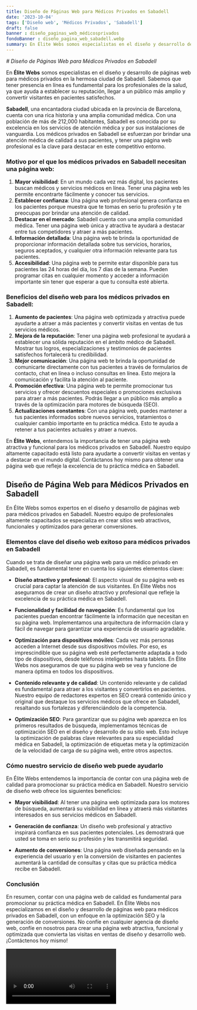 ```yaml
---
title: Diseño de Páginas Web para Médicos Privados en Sabadell
date: '2023-10-04'
tags: ['Diseño web', 'Médicos Privados', 'Sabadell']
draft: false
banner : diseño_paginas_web_médicosprivados
fondoBanner : diseño_pagina_web_sabadell.webp
summary: En Élite Webs somos especialistas en el diseño y desarrollo de páginas web para médicos privados en la hermosa ciudad de Sabadell. Sabemos que tener presencia en línea es fundamental para los profesionales de la salud, ya que ayuda a establecer su reputación, llegar a un público más amplio y convertir visitantes en pacientes satisfechos.
---
```


*# Diseño de Páginas Web para Médicos Privados en Sabadell*

En **Élite Webs** somos especialistas en el diseño y desarrollo de páginas web para médicos privados en la hermosa ciudad de Sabadell. Sabemos que tener presencia en línea es fundamental para los profesionales de la salud, ya que ayuda a establecer su reputación, llegar a un público más amplio y convertir visitantes en pacientes satisfechos.

**Sabadell**, una encantadora ciudad ubicada en la provincia de Barcelona, cuenta con una rica historia y una amplia comunidad médica. Con una población de más de 212,000 habitantes, Sabadell es conocida por su excelencia en los servicios de atención médica y por sus instalaciones de vanguardia. Los médicos privados en Sabadell se esfuerzan por brindar una atención médica de calidad a sus pacientes, y tener una página web profesional es la clave para destacar en este competitivo entorno.

### Motivo por el que los médicos privados en Sabadell necesitan una página web:
1. **Mayor visibilidad**: En un mundo cada vez más digital, los pacientes buscan médicos y servicios médicos en línea. Tener una página web les permite encontrarte fácilmente y conocer tus servicios.
2. **Establecer confianza**: Una página web profesional genera confianza en los pacientes porque muestra que te tomas en serio tu profesión y te preocupas por brindar una atención de calidad.
3. **Destacar en el mercado**: Sabadell cuenta con una amplia comunidad médica. Tener una página web única y atractiva te ayudará a destacar entre tus competidores y atraer a más pacientes.
4. **Información detallada**: Una página web te brinda la oportunidad de proporcionar información detallada sobre tus servicios, horarios, seguros aceptados, y cualquier otra información relevante para tus pacientes.
5. **Accesibilidad**: Una página web te permite estar disponible para tus pacientes las 24 horas del día, los 7 días de la semana. Pueden programar citas en cualquier momento y acceder a información importante sin tener que esperar a que tu consulta esté abierta.

### Beneficios del diseño web para los médicos privados en Sabadell:
1. **Aumento de pacientes**: Una página web optimizada y atractiva puede ayudarte a atraer a más pacientes y convertir visitas en ventas de tus servicios médicos.
2. **Mejora de la reputación**: Tener una página web profesional te ayudará a establecer una sólida reputación en el ámbito médico de Sabadell. Mostrar tus logros, especializaciones y testimonios de pacientes satisfechos fortalecerá tu credibilidad.
3. **Mejor comunicación**: Una página web te brinda la oportunidad de comunicarte directamente con tus pacientes a través de formularios de contacto, chat en línea o incluso consultas en línea. Esto mejora la comunicación y facilita la atención al paciente.
4. **Promoción efectiva**: Una página web te permite promocionar tus servicios y ofrecer descuentos especiales o promociones exclusivas para atraer a más pacientes. Podrás llegar a un público más amplio a través de la optimización para motores de búsqueda (SEO).
5. **Actualizaciones constantes**: Con una página web, puedes mantener a tus pacientes informados sobre nuevos servicios, tratamientos o cualquier cambio importante en tu práctica médica. Esto te ayuda a retener a tus pacientes actuales y atraer a nuevos.

En **Élite Webs**, entendemos la importancia de tener una página web atractiva y funcional para los médicos privados en Sabadell. Nuestro equipo altamente capacitado está listo para ayudarte a convertir visitas en ventas y a destacar en el mundo digital. Contáctanos hoy mismo para obtener una página web que refleje la excelencia de tu práctica médica en Sabadell.

<GifSeo />

<Cta />

## Diseño de Página Web para Médicos Privados en Sabadell

En Élite Webs somos expertos en el diseño y desarrollo de páginas web para médicos privados en Sabadell. Nuestro equipo de profesionales altamente capacitados se especializa en crear sitios web atractivos, funcionales y optimizados para generar conversiones. 

### Elementos clave del diseño web exitoso para médicos privados en Sabadell

Cuando se trata de diseñar una página web para un médico privado en Sabadell, es fundamental tener en cuenta los siguientes elementos clave:

- **Diseño atractivo y profesional**: El aspecto visual de su página web es crucial para captar la atención de sus visitantes. En Élite Webs nos aseguramos de crear un diseño atractivo y profesional que refleje la excelencia de su práctica médica en Sabadell.

- **Funcionalidad y facilidad de navegación**: Es fundamental que los pacientes puedan encontrar fácilmente la información que necesitan en su página web. Implementamos una arquitectura de información clara y fácil de navegar para garantizar una experiencia de usuario agradable.

- **Optimización para dispositivos móviles**: Cada vez más personas acceden a Internet desde sus dispositivos móviles. Por eso, es imprescindible que su página web esté perfectamente adaptada a todo tipo de dispositivos, desde teléfonos inteligentes hasta tablets. En Élite Webs nos aseguramos de que su página web se vea y funcione de manera óptima en todos los dispositivos.

- **Contenido relevante y de calidad**: Un contenido relevante y de calidad es fundamental para atraer a los visitantes y convertirlos en pacientes. Nuestro equipo de redactores expertos en SEO creará contenido único y original que destaque los servicios médicos que ofrece en Sabadell, resaltando sus fortalezas y diferenciándolo de la competencia.

- **Optimización SEO**: Para garantizar que su página web aparezca en los primeros resultados de búsqueda, implementamos técnicas de optimización SEO en el diseño y desarrollo de su sitio web. Esto incluye la optimización de palabras clave relevantes para su especialidad médica en Sabadell, la optimización de etiquetas meta y la optimización de la velocidad de carga de su página web, entre otros aspectos.

### Cómo nuestro servicio de diseño web puede ayudarlo

En Élite Webs entendemos la importancia de contar con una página web de calidad para promocionar su práctica médica en Sabadell. Nuestro servicio de diseño web ofrece los siguientes beneficios:

- **Mayor visibilidad**: Al tener una página web optimizada para los motores de búsqueda, aumentará su visibilidad en línea y atraerá más visitantes interesados en sus servicios médicos en Sabadell.

- **Generación de confianza**: Un diseño web profesional y atractivo inspirará confianza en sus pacientes potenciales. Les demostrará que usted se toma en serio su profesión y les transmitirá seguridad.

- **Aumento de conversiones**: Una página web diseñada pensando en la experiencia del usuario y en la conversión de visitantes en pacientes aumentará la cantidad de consultas y citas que su práctica médica recibe en Sabadell.

### Conclusión

En resumen, contar con una página web de calidad es fundamental para promocionar su práctica médica en Sabadell. En Élite Webs nos especializamos en el diseño y desarrollo de páginas web para médicos privados en Sabadell, con un enfoque en la optimización SEO y la generación de conversiones. No confíe en cualquier agencia de diseño web, confíe en nosotros para crear una página web atractiva, funcional y optimizada que convierta las visitas en ventas de diseño y desarrollo web. ¡Contáctenos hoy mismo!

<Video />

<CtaBot job='Médicos Privados' city='Sabadell'/>

<Gmaps query='Sabadell+españa+maps' />